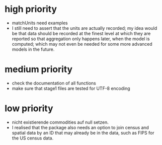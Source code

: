 # high priority

- matchUnits need examples
- I still need to assert that the units are actually recorded; my idea would be that data should be recorded at the finest level at which they are reported so that aggregation only happens later, when the model is computed; which may not even be needed for some more advanced models in the future.

# medium priority

- check the documentation of all functions
- make sure that stage1 files are tested for UTF-8 encoding

# low priority

- nicht existierende commodities auf null setzen.
- I realised that the package also needs an option to join census and spatial data by an ID that may already be in the data, such as FIPS for the US census data.